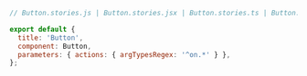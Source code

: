 ```js
// Button.stories.js | Button.stories.jsx | Button.stories.ts | Button.stories.tsx

export default {
  title: 'Button',
  component: Button,
  parameters: { actions: { argTypesRegex: '^on.*' } },
};
```